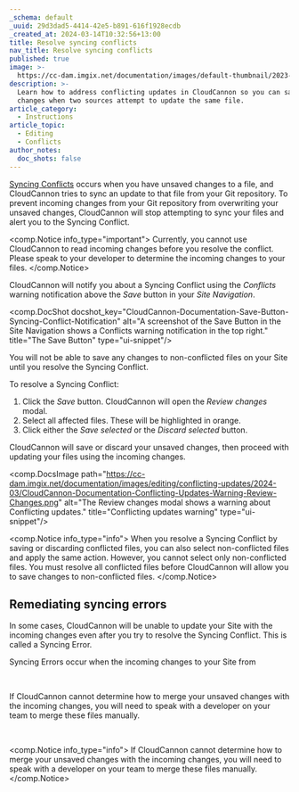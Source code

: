 ```yaml
---
_schema: default
_uuid: 29d3dad5-4414-42e5-b891-616f1928ecdb
_created_at: 2024-03-14T10:32:56+13:00
title: Resolve syncing conflicts
nav_title: Resolve syncing conflicts
published: true
image: >-
  https://cc-dam.imgix.net/documentation/images/default-thumbnail/2023-Q4/CloudCannon-Documentation-Thumbnail.png
description: >-
  Learn how to address conflicting updates in CloudCannon so you can save your
  changes when two sources attempt to update the same file.
article_category:
  - Instructions
article_topic:
  - Editing
  - Conflicts
author_notes:
  doc_shots: false
---
```

[Syncing Conflicts](/documentation/articles/what-are-conflicts/) occurs when you have unsaved changes to a file, and CloudCannon tries to sync an update to that file from your Git repository. To prevent incoming changes from your Git repository from overwriting your unsaved changes, CloudCannon will stop attempting to sync your files and alert you to the Syncing Conflict.

<comp.Notice info_type="important">
  Currently, you cannot use CloudCannon to read incoming changes before you resolve the conflict. Please speak to your developer to determine the incoming changes to your files.
</comp.Notice>

CloudCannon will notify you about a Syncing Conflict using the *Conflicts* warning notification above the *Save* button in your *Site Navigation*.

<comp.DocShot docshot_key="CloudCannon-Documentation-Save-Button-Syncing-Conflict-Notification" alt="A screenshot of the Save Button in the Site Navigation shows a Conflicts warning notification in the top right." title="The Save Button" type="ui-snippet"/>

You will not be able to save any changes to non-conflicted files on your Site until you resolve the Syncing Conflict.

To resolve a Syncing Conflict:

1. Click the *Save* button. CloudCannon will open the *Review changes* modal.
2. Select all affected files. These will be highlighted in orange.
3. Click either the *Save selected* or the *Discard selected* button.

CloudCannon will save or discard your unsaved changes, then proceed with updating your files using the incoming changes.

<comp.DocsImage path="https://cc-dam.imgix.net/documentation/images/editing/conflicting-updates/2024-03/CloudCannon-Documentation-Conflicting-Updates-Warning-Review-Changes.png" alt="The Review changes modal shows a warning about Conflicting updates." title="Conflicting updates warning" type="ui-snippet"/>

<comp.Notice info_type="info">
  When you resolve a Syncing Conflict by saving or discarding conflicted files, you can also select non-conflicted files and apply the same action. However, you cannot select only non-conflicted files. You must resolve all conflicted files before CloudCannon will allow you to save changes to non-conflicted files.
</comp.Notice>

## Remediating syncing errors

In some cases, CloudCannon will be unable to update your Site with the incoming changes even after you try to resolve the Syncing Conflict. This is called a Syncing Error.

Syncing Errors occur when the incoming changes to your Site from

&nbsp;

If CloudCannon cannot determine how to merge your unsaved changes with the incoming changes, you will need to speak with a developer on your team to merge these files manually.

&nbsp;

<comp.Notice info_type="info">
  If CloudCannon cannot determine how to merge your unsaved changes with the incoming changes, you will need to speak with a developer on your team to merge these files manually.
</comp.Notice>